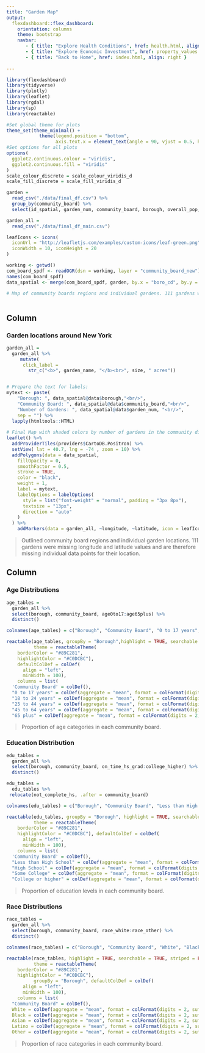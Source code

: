 ```yaml
---
title: "Garden Map"
output: 
  flexdashboard::flex_dashboard:
    orientation: columns
    theme: bootstrap
    navbar:
       - { title: "Explore Health Conditions", href: health.html, align: left }
       - { title: "Explore Economic Investment", href: property_values.html, align: left }
       - { title: "Back to Home", href: index.html, align: right }
       
---
```



```r
library(flexdashboard)
library(tidyverse)
library(plotly)
library(leaflet)
library(rgdal)
library(sp)
library(reactable)

#Set global theme for plots
theme_set(theme_minimal() + 
            theme(legend.position = "bottom", 
                  axis.text.x = element_text(angle = 90, vjust = 0.5, hjust = 1)))
#Set options for all plots
options(
  ggplot2.continuous.colour = "viridis",
  ggplot2.continuous.fill = "viridis"
)
scale_colour_discrete = scale_colour_viridis_d
scale_fill_discrete = scale_fill_viridis_d

```

```r
garden =
  read_csv("./data/final_df.csv") %>%
  group_by(community_board) %>%
  select(id_spatial, garden_num, community_board, borough, overall_pop, race_white:college_higher, garden_name:longitude)

garden_all = 
  read_csv("./data/final_df_main.csv")

leafIcons <- icons(
  iconUrl = "http://leafletjs.com/examples/custom-icons/leaf-green.png",
  iconWidth = 10, iconHeight = 20
)

working <- getwd()
com_board_spdf <- readOGR(dsn = working, layer = "community_board_new")
names(com_board_spdf)
data_spatial <- merge(com_board_spdf, garden, by.x = "boro_cd", by.y = "id_spatial")

# Map of community boards regions and individual gardens. 111 gardens were missing longitude and latitude, so their individual leaf locations are missing from the map.
  
```


Column {data-width=400}
-----------------------------------------------------------------------

### Garden locations around New York

<style type="text/css">

.chart-title {  /* Garden locations around New York  */
   font-size: 20px;

</style>


```r

garden_all = 
  garden_all %>%
     mutate(
      click_label =
        str_c("<b>", garden_name, "</b><br>", size, " acres"))


# Prepare the text for labels:
mytext <- paste(
    "Borough: ", data_spatial@data$borough,"<br/>",
    "Community Board: ", data_spatial@data$community_board,"<br/>", 
    "Number of Gardens: ", data_spatial@data$garden_num, "<br/>", 
    sep = "") %>%
  lapply(htmltools::HTML)
 
# Final Map with shaded colors by number of gardens in the community district
leaflet() %>% 
  addProviderTiles(providers$CartoDB.Positron) %>%  
  setView( lat = 40.7, lng = -74 , zoom = 10) %>%
  addPolygons(data = data_spatial,
    fillOpacity = 0, 
    smoothFactor = 0.5, 
    stroke = TRUE, 
    color = "black", 
    weight = 1,
    label = mytext,
    labelOptions = labelOptions( 
      style = list("font-weight" = "normal", padding = "3px 8px"), 
      textsize = "13px", 
      direction = "auto"
    )
  ) %>% 
    addMarkers(data = garden_all, ~longitude, ~latitude, icon = leafIcons, popup = ~click_label)

```

> Outlined community board regions and individual garden locations.
> 111 gardens were missing longitude and latitude values and are therefore missing individual data points for their location.

Column {.tabset .tabset-fade data-width=400}
-----------------------------------------------------------------------

### Age Distributions

```r

age_tables =
  garden_all %>% 
  select(borough, community_board, age0to17:age65plus) %>% 
  distinct()

colnames(age_tables) = c("Borough", "Community Board", "0 to 17 years", "18 to 24 years", "25 to 44 years", "45 to 64 years", "65 plus")

reactable(age_tables, groupBy = "Borough",highlight = TRUE, searchable = TRUE, striped = FALSE, fullWidth = FALSE, showSortIcon = FALSE, 
          theme = reactableTheme(
    borderColor = "#89C281",
    highlightColor = "#C0DCBC"), 
    defaultColDef = colDef(
      align = "left",
      minWidth = 100),
    columns = list(
  'Community Board' = colDef(),
  "0 to 17 years" = colDef(aggregate = "mean", format = colFormat(digits = 2, suffix = "%")),
  "18 to 24 years" = colDef(aggregate = "mean", format = colFormat(digits = 2, suffix = "%")),
  "25 to 44 years" = colDef(aggregate = "mean", format = colFormat(digits = 2, suffix = "%")),
  "45 to 64 years" = colDef(aggregate = "mean", format = colFormat(digits = 2, suffix = "%")),
  "65 plus" = colDef(aggregate = "mean", format = colFormat(digits = 2, suffix = "%"))))

```

> Proportion of age categories in each community board.

### Education Distribution

```r

edu_tables =
  garden_all %>% 
  select(borough, community_board, on_time_hs_grad:college_higher) %>% 
  distinct()

edu_tables = 
  edu_tables %>% 
 relocate(not_complete_hs, .after = community_board)

colnames(edu_tables) = c("Borough", "Community Board", "Less than High School", "High School", "Some College", "College or higher")

reactable(edu_tables, groupBy = "Borough", highlight = TRUE, searchable = TRUE, striped = FALSE, fullWidth = FALSE, showSortIcon = FALSE,
          theme = reactableTheme(
    borderColor = "#89C281",
    highlightColor = "#C0DCBC"), defaultColDef = colDef(
      align = "left",
      minWidth = 100),
    columns = list(
  'Community Board' = colDef(),
  "Less than High School" = colDef(aggregate = "mean", format = colFormat(digits = 2, suffix = "%")),
  "High School" = colDef(aggregate = "mean", format = colFormat(digits = 2, suffix = "%")),
  "Some College" = colDef(aggregate = "mean", format = colFormat(digits = 2, suffix = "%")),
  "College or higher" = colDef(aggregate = "mean", format = colFormat(digits = 2, suffix = "%"))))
```

> Proportion of education levels in each community board.

### Race Distributions

```r

race_tables =
  garden_all %>% 
  select(borough, community_board, race_white:race_other) %>% 
  distinct()

colnames(race_tables) = c("Borough", "Community Board", "White", "Black", "Asian", "Latino", "Other")

reactable(race_tables, highlight = TRUE, searchable = TRUE, striped = FALSE, fullWidth = FALSE, showSortIcon = FALSE, 
          theme = reactableTheme(
    borderColor = "#89C281",
    highlightColor = "#C0DCBC"),
          groupBy = "Borough", defaultColDef = colDef(
      align = "left",
      minWidth = 100),
    columns = list(
  "Community Board" = colDef(),
  White = colDef(aggregate = "mean", format = colFormat(digits = 2, suffix = "%")),
  Black = colDef(aggregate = "mean", format = colFormat(digits = 2, suffix = "%")),
  Asian = colDef(aggregate = "mean", format = colFormat(digits = 2, suffix = "%")),
  Latino = colDef(aggregate = "mean", format = colFormat(digits = 2, suffix = "%")),
  Other = colDef(aggregate = "mean", format = colFormat(digits = 2, suffix = "%"))))

```

> Proportion of race categories in each community board.